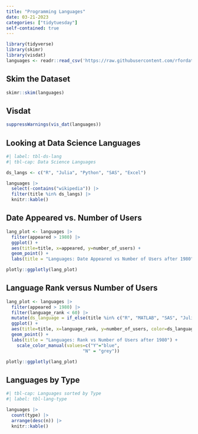 ```yaml
---
title: "Programming Languages"
date: 03-21-2023
categories: ["tidytuesday"]
self-contained: true
---
```


```r
library(tidyverse)
library(skimr)
library(visdat)
languages <- readr::read_csv('https://raw.githubusercontent.com/rfordatascience/tidytuesday/master/data/2023/2023-03-21/languages.csv')
```
## Skim the Dataset

```r
skimr::skim(languages)
```

## Visdat

```r
suppressWarnings(vis_dat(languages))
```

## Looking at Data Science Languages

```r
#| label: tbl-ds-lang
#| tbl-cap: Data Science Languages

ds_langs <- c("R", "Julia", "Python", "SAS", "Excel")

languages |>
  select(-contains("wikipedia")) |>
  filter(title %in% ds_langs) |>
  knitr::kable()

```


## Date Appeared vs. Number of Users

```r
lang_plot <- languages |>
  filter(appeared > 1980) |>
  ggplot() +
  aes(title=title, x=appeared, y=number_of_users) +
  geom_point() +
  labs(title = "Languages: Date Appeared vs Number of Users after 1980")

plotly::ggplotly(lang_plot)
```

## Language Rank versus Number of Users

```r
lang_plot <- languages |>
  filter(appeared > 1980) |>
  filter(language_rank < 60) |>
  mutate(ds_language = if_else(title %in% c("R", "MATLAB", "SAS", "Julia", "Python"), "Y", "N")) |>
  ggplot() +
  aes(title=title, x=language_rank, y=number_of_users, color=ds_language) +
  geom_point() +
  labs(title = "Languages: Rank vs Number of Users after 1980") +
    scale_color_manual(values=c("Y"="blue", 
                             "N" = "grey"))

plotly::ggplotly(lang_plot)
```

## Languages by Type

```r
#| tbl-cap: Languages sorted by Type
#| label: tbl-lang-type

languages |>
  count(type) |>
  arrange(desc(n)) |>
  knitr::kable()
```